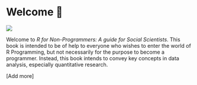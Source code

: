 # Welcome 👋 {.unnumbered}

![](images/ep001_feature_image-01.jpg)

Welcome to *R for Non-Programmers: A guide for Social Scientists*. This book is intended to be of help to everyone who wishes to enter the world of R Programming, but not necessarily for the purpose to become a programmer. Instead, this book intends to convey key concepts in data analysis, especially quantitative research.

[Add more]
